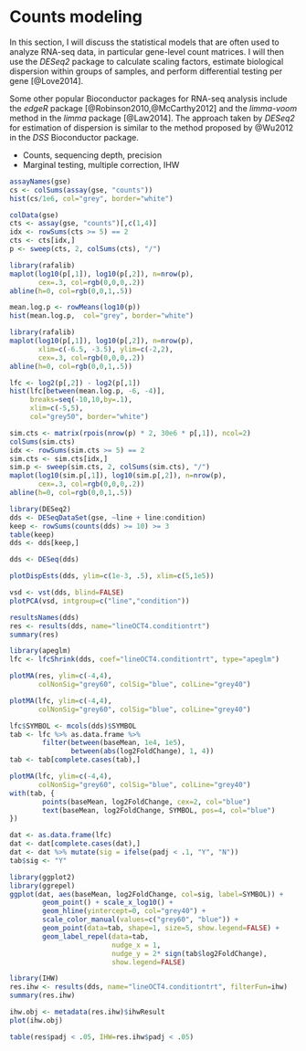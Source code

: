 # Counts modeling {#model}

In this section, I will discuss the statistical models that are
often used to analyze RNA-seq data, in particular gene-level count
matrices. I will then use the *DESeq2* package to calculate
scaling factors, estimate biological dispersion within groups of
samples, and perform differential testing per gene [@Love2014].

Some other popular Bioconductor packages for RNA-seq analysis include the 
*edgeR* package [@Robinson2010,@McCarthy2012] and the *limma-voom*
method in the *limma* package [@Law2014]. The approach taken by
*DESeq2* for estimation of dispersion is similar to the method
proposed by @Wu2012 in the *DSS* Bioconductor package.

* Counts, sequencing depth, precision
* Marginal testing, multiple correction, IHW

```r
assayNames(gse)
cs <- colSums(assay(gse, "counts"))
hist(cs/1e6, col="grey", border="white")
```

```r
colData(gse)
cts <- assay(gse, "counts")[,c(1,4)]
idx <- rowSums(cts >= 5) == 2
cts <- cts[idx,]
p <- sweep(cts, 2, colSums(cts), "/")
```

```r
library(rafalib)
maplot(log10(p[,1]), log10(p[,2]), n=nrow(p), 
       cex=.3, col=rgb(0,0,0,.2))
abline(h=0, col=rgb(0,0,1,.5))
```

```r
mean.log.p <- rowMeans(log10(p))
hist(mean.log.p,  col="grey", border="white")
```

```r
library(rafalib)
maplot(log10(p[,1]), log10(p[,2]), n=nrow(p),
       xlim=c(-6.5, -3.5), ylim=c(-2,2),
       cex=.3, col=rgb(0,0,0,.2))
abline(h=0, col=rgb(0,0,1,.5))
```

```r
lfc <- log2(p[,2]) - log2(p[,1])
hist(lfc[between(mean.log.p, -6, -4)], 
     breaks=seq(-10,10,by=.1),
     xlim=c(-5,5),
     col="grey50", border="white")
```

```r
sim.cts <- matrix(rpois(nrow(p) * 2, 30e6 * p[,1]), ncol=2)
colSums(sim.cts)
idx <- rowSums(sim.cts >= 5) == 2
sim.cts <- sim.cts[idx,]
sim.p <- sweep(sim.cts, 2, colSums(sim.cts), "/")
maplot(log10(sim.p[,1]), log10(sim.p[,2]), n=nrow(p), 
       cex=.3, col=rgb(0,0,0,.2))
abline(h=0, col=rgb(0,0,1,.5))
```

```r
library(DESeq2)
dds <- DESeqDataSet(gse, ~line + line:condition)
keep <- rowSums(counts(dds) >= 10) >= 3
table(keep)
dds <- dds[keep,]
```

```r
dds <- DESeq(dds)
```

```r
plotDispEsts(dds, ylim=c(1e-3, .5), xlim=c(5,1e5))
```

```r
vsd <- vst(dds, blind=FALSE)
plotPCA(vsd, intgroup=c("line","condition"))
```

```r
resultsNames(dds)
res <- results(dds, name="lineOCT4.conditiontrt")
summary(res)
```

```r
library(apeglm)
lfc <- lfcShrink(dds, coef="lineOCT4.conditiontrt", type="apeglm")
```


```r
plotMA(res, ylim=c(-4,4), 
       colNonSig="grey60", colSig="blue", colLine="grey40")
```

```r
plotMA(lfc, ylim=c(-4,4), 
       colNonSig="grey60", colSig="blue", colLine="grey40")
```


```r
lfc$SYMBOL <- mcols(dds)$SYMBOL
tab <- lfc %>% as.data.frame %>%
        filter(between(baseMean, 1e4, 1e5), 
               between(abs(log2FoldChange), 1, 4))
tab <- tab[complete.cases(tab),]
```

```r
plotMA(lfc, ylim=c(-4,4),
       colNonSig="grey60", colSig="blue", colLine="grey40")
with(tab, {
        points(baseMean, log2FoldChange, cex=2, col="blue")
        text(baseMean, log2FoldChange, SYMBOL, pos=4, col="blue")
})
```

```r
dat <- as.data.frame(lfc)
dat <- dat[complete.cases(dat),]
dat <- dat %>% mutate(sig = ifelse(padj < .1, "Y", "N"))
tab$sig <- "Y"
```

```r
library(ggplot2)
library(ggrepel)
ggplot(dat, aes(baseMean, log2FoldChange, col=sig, label=SYMBOL)) + 
        geom_point() + scale_x_log10() + 
        geom_hline(yintercept=0, col="grey40") + 
        scale_color_manual(values=c("grey60", "blue")) +
        geom_point(data=tab, shape=1, size=5, show.legend=FALSE) + 
        geom_label_repel(data=tab,
                         nudge_x = 1,
                         nudge_y = 2* sign(tab$log2FoldChange),
                         show.legend=FALSE)
```

```r
library(IHW)
res.ihw <- results(dds, name="lineOCT4.conditiontrt", filterFun=ihw)
summary(res.ihw)
```

```r
ihw.obj <- metadata(res.ihw)$ihwResult
plot(ihw.obj)
```

```r
table(res$padj < .05, IHW=res.ihw$padj < .05)
```
